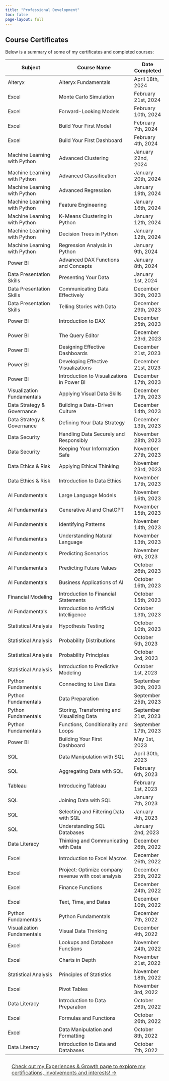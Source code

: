 ```yaml
---
title: "Professional Development"
toc: false
page-layout: full
---
```


## Course Certificates

Below is a summary of some of my certificates and completed courses:

| **Subject**                     | **Course Name**                                | **Date Completed**  |
|---------------------------------|------------------------------------------------|---------------------|
| Alteryx                         | Alteryx Fundamentals                           | April 18th, 2024    |
| Excel                           | Monte Carlo Simulation                         | February 21st, 2024 |
| Excel                           | Forward-Looking Models                         | February 10th, 2024 |
| Excel                           | Build Your First Model                         | February 7th, 2024  |
| Excel                           | Build Your First Dashboard                     | February 4th, 2024  | 
| Machine Learning with Python    | Advanced Clustering                            | January 22nd, 2024  |
| Machine Learning with Python    | Advanced Classification                        | January 20th, 2024  |
| Machine Learning with Python    | Advanced Regression                            | January 19th, 2024  |
| Machine Learning with Python    | Feature Engineering                            | January 16th, 2024  |
| Machine Learning with Python    | K-Means Clustering in Python                   | January 12th, 2024  |
| Machine Learning with Python    | Decision Trees in Python                       | January 12th, 2024  |
| Machine Learning with Python    | Regression Analysis in Python                  | January 9th, 2024   |
| Power BI                        | Advanced DAX Functions and Concepts            | January 8th, 2024   |
| Data Presentation Skills        | Presenting Your Data                           | January 1st, 2024   |
| Data Presentation Skills        | Communicating Data Effectively                 | December 30th, 2023 |
| Data Presentation Skills        | Telling Stories with Data                      | December 29th, 2023 |
| Power BI                        | Introduction to DAX                            | December 25th, 2023 |
| Power BI                        | The Query Editor                               | December 23rd, 2023 |
| Power BI                        | Designing Effective Dashboards                 | December 21st, 2023 |
| Power BI                        | Developing Effective Visualizations            | December 21st, 2023 |
| Power BI                        | Introduction to Visualizations in Power BI     | December 17th, 2023 |
| Visualization Fundamentals      | Applying Visual Data Skills                    | December 17th, 2023 |
| Data Strategy & Governance      | Building a Data-Driven Culture                 | December 14th, 2023 |
| Data Strategy & Governance      | Defining Your Data Strategy                    | December 13th, 2023 |
| Data Security                   | Handling Data Securely and Responsibly         | November 28th, 2023 |
| Data Security                   | Keeping Your Information Safe                  | November 27th, 2023 |
| Data Ethics & Risk              | Applying Ethical Thinking                      | November 23rd, 2023 |
| Data Ethics & Risk              | Introduction to Data Ethics                    | November 17th, 2023 |
| AI Fundamentals                 | Large Language Models                          | November 16th, 2023 |
| AI Fundamentals                 | Generative AI and ChatGPT                      | November 15th, 2023 |
| AI Fundamentals                 | Identifying Patterns                           | November 14th, 2023 |
| AI Fundamentals                 | Understanding Natural Language                 | November 13th, 2023 |
| AI Fundamentals                 | Predicting Scenarios                           | November 6th, 2023  |
| AI Fundamentals                 | Predicting Future Values                       | October 26th, 2023  |
| AI Fundamentals                 | Business Applications of AI                    | October 16th, 2023  |
| Financial Modeling              | Introduction to Financial Statements           | October 15th, 2023  |
| AI Fundamentals                 | Introduction to Artificial Intelligence        | October 13th, 2023  |
| Statistical Analysis            | Hypothesis Testing                             | October 10th, 2023  |
| Statistical Analysis            | Probability Distributions                      | October 5th, 2023   |
| Statistical Analysis            | Probability Principles                         | October 3rd, 2023   |
| Statistical Analysis            | Introduction to Predictive Modeling            | October 1st, 2023   |
| Python Fundamentals             | Connecting to Live Data                        | September 30th, 2023|
| Python Fundamentals             | Data Preparation                               | September 25th, 2023|
| Python Fundamentals             | Storing, Transforming and Visualizing Data     | September 21st, 2023|
| Python Fundamentals             | Functions, Conditionality and Loops            | September 17th, 2023|
| Power BI                        | Building Your First Dashboard                  | May 1st, 2023       |
| SQL                             | Data Manipulation with SQL                     | April 30th, 2023    |
| SQL                             | Aggregating Data with SQL                      | February 6th, 2023  |
| Tableau                         | Introducing Tableau                            | February 1st, 2023  |
| SQL                             | Joining Data with SQL                          | January 7th, 2023   |
| SQL                             | Selecting and Filtering Data with SQL          | January 4th, 2023   |
| SQL                             | Understanding SQL Databases                    | January 2nd, 2023   |
| Data Literacy                   | Thinking and Communicating with Data           | December 26th, 2022 |
| Excel                           | Introduction to Excel Macros                   | December 26th, 2022 |
| Excel                           | Project: Optimize company revenue with cost analysis| December 25th, 2022 |
| Excel                           | Finance Functions                              | December 24th, 2022 |
| Excel                           | Text, Time, and Dates                          | December 10th, 2022 |
| Python Fundamentals             | Python Fundamentals                            | December 7th, 2022  |
| Visualization Fundamentals      | Visual Data Thinking                           | December 4th, 2022  |
| Excel                           | Lookups and Database Functions                 | November 24th, 2022 |
| Excel                           | Charts in Depth                                | November 21st, 2022 |
| Statistical Analysis            | Principles of Statistics                       | November 18th, 2022 |
| Excel                           | Pivot Tables                                   | November 3rd, 2022  |
| Data Literacy                   | Introduction to Data Preparation               | October 26th, 2022  |
| Excel                           | Formulas and Functions                         | October 26th, 2022  |
| Excel                           | Data Manipulation and Formatting               | October 8th, 2022   |
| Data Literacy                   | Introduction to Data and Databases             | October 7th, 2022   |

[Check out my Experiences & Growth page to explore my certifications, involvements and interests! &rarr;](experience.qmd){.btn .btn-outline-warning style="padding: 10px 20px; font-size: 16px; border-radius: 5px; color: #3a3931; display: inline-block;"}